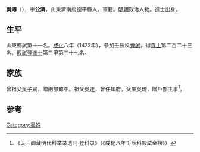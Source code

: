{{Otheruses|other=名为吴溥的其他人物|吴溥}}

'''吳溥'''（{{bd|1436年||？}}），字'''公濟'''，山東濟南府德平縣人，軍籍。[[明朝|明朝]]政治人物。進士出身。

== 生平 ==
山東鄉試第十一名。[[成化|成化]]八年（1472年），參加壬辰科[[會試|會試]]，得[[貢士|貢士]]第二百二十三名。[[殿試|殿試]]登[[進士|進士]]第三甲第三十七名。

== 家族 ==
曾祖父[[吳子實|吳子實]]，贈刑部郎中。祖父[[吳達|吳達]]，曾任知府。父亲[[吳琦|吳琦]]，贈戶部主事<ref>《天一阁藏明代科举录选刊·登科录》（《成化八年壬辰科殿試金榜》）</ref>。

==参考==
{{reflist}}

{{成化八年壬辰科殿試金榜}}

{{Authority control}}

{{DEFAULTSORT:}}
[[Category:吴姓|Category:吴姓]]


{{明朝人物小作品}}